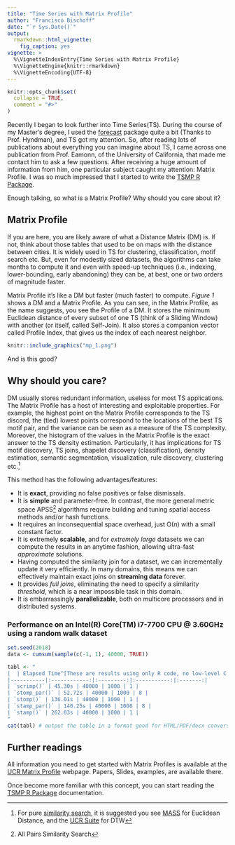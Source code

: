 ```yaml
---
title: "Time Series with Matrix Profile"
author: "Francisco Bischoff"
date: "`r Sys.Date()`"
output: 
  rmarkdown::html_vignette:
    fig_caption: yes
vignette: >
  %\VignetteIndexEntry{Time Series with Matrix Profile}
  %\VignetteEngine{knitr::rmarkdown}
  %\VignetteEncoding{UTF-8}
---
```


```r
knitr::opts_chunk$set(
  collapse = TRUE,
  comment = "#>"
)
```

Recently I began to look further into Time Series(TS). During the course of my Master's degree, I used the [forecast](https://CRAN.R-project.org/package=forecast) package quite a bit (Thanks to Prof. Hyndman), and TS got my attention. So, after reading lots of publications about everything you can imagine about TS, I came across one publication from Prof. Eamonn, of the University of California, that made me contact him to ask a few questions. After receiving a huge amount of information from him, one particular subject caught my attention: Matrix Profile. I was so much impressed that I started to write the [TSMP R Package](https://franzbischoff.github.io/tsmp/).

Enough talking, so what is a Matrix Profile? Why should you care about it?

## Matrix Profile

If you are here, you are likely aware of what a Distance Matrix (DM) is. If not, think about those tables that used to be on maps with the distance between cities. It is widely used in TS for clustering, classification, motif search etc. But, even for modestly sized datasets, the algorithms can take months to compute it and even with speed-up techniques (i.e., indexing, lower-bounding, early abandoning) they can be, at best, one or two orders of magnitude faster.

Matrix Profile it's like a DM but faster (much faster) to compute. _Figure 1_ shows a DM and a Matrix Profile. As you can see, in the Matrix Profile, as the name suggests, you see the Profile of a DM. It stores the minimum Euclidean distance of every subset of one TS (think of a Sliding Window) with another (or itself, called Self-Join). It also stores a companion vector called Profile Index, that gives us the index of each nearest neighbor.

```r
knitr::include_graphics("mp_1.png")
```

And is this good?

## Why should you care?

DM usually stores redundant information, useless for most TS applications. The Matrix Profile has a host of interesting and exploitable properties. For example, the highest point on the Matrix Profile corresponds to the TS discord, the (tied) lowest points correspond to the locations of the best TS motif pair, and the variance can be seen as a measure of the TS complexity. Moreover, the histogram of the values in the Matrix Profile is the exact answer to the TS density estimation. Particularly, it has implications for TS motif discovery, TS joins, shapelet discovery (classification), density estimation, semantic segmentation, visualization, rule discovery, clustering etc.^[For pure [similarity search](https://en.wikipedia.org/wiki/Similarity_search), it is suggested you see [MASS](http://www.cs.unm.edu/~mueen/FastestSimilaritySearch.html) for Euclidean Distance, and the [UCR Suite](http://www.cs.ucr.edu/~eamonn/UCRsuite.html) for DTW]

This method has the following advantages/features:

- It is **exact**, providing no false positives or false dismissals.
- It is **simple** and parameter-free. In contrast, the more general metric space APSS^[All Pairs Similarity Search] algorithms require building and tuning spatial access methods and/or hash functions.
- It requires an inconsequential space overhead, just O(_n_) with a small constant factor.
- It is extremely **scalable**, and for _extremely large_ datasets we can compute the results in an anytime fashion, allowing ultra-fast _approximate_ solutions.
- Having computed the similarity join for a dataset, we can incrementally update it very efficiently. In many domains, this means we can effectively maintain exact joins on **streaming data** forever.
- It provides _full joins_, eliminating the need to specify a similarity _threshold_, which is a near impossible task in this domain.
- It is embarrassingly **parallelizable**, both on multicore processors and in distributed systems.


### Performance on an Intel(R) Core(TM) i7-7700 CPU @ 3.60GHz using a random walk dataset

```r
set.seed(2018)
data <- cumsum(sample(c(-1, 1), 40000, TRUE))
```

```r
tabl <- "
|  | Elapsed Time^[These are results using only R code, no low-level C code optimizations] | Data size | Window size | Threads |
|-----------|:------------:|:---------:|:-----------:|:-------:|
| `scrimp()` | 45.30s | 40000 | 1000 | 1 |
| `stomp_par()` | 52.72s | 40000 | 1000 | 8 |
| `stomp()` | 136.01s | 40000 | 1000 | 1 |
| `stamp_par()` | 140.25s | 40000 | 1000 | 8 |
| `stamp()` | 262.03s | 40000 | 1000 | 1 |
"
cat(tabl) # output the table in a format good for HTML/PDF/docx conversion
```


## Further readings

All information you need to get started with Matrix Profiles is available at the [UCR Matrix Profile](http://www.cs.ucr.edu/~eamonn/MatrixProfile.html) webpage. Papers, Slides, examples, are available there.

Once become more familiar with this concept, you can start reading the [TSMP R Package](https://franzbischoff.github.io/tsmp/) documentation.

